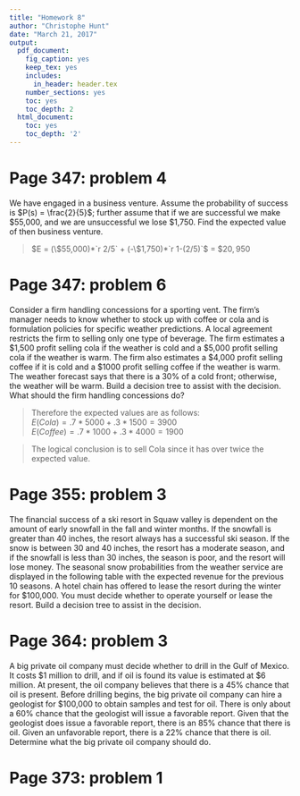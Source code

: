 ```yaml
---
title: "Homework 8"
author: "Christophe Hunt"
date: "March 21, 2017"
output:
  pdf_document:
    fig_caption: yes
    keep_tex: yes
    includes:
      in_header: header.tex
    number_sections: yes
    toc: yes
    toc_depth: 2
  html_document:
    toc: yes
    toc_depth: '2'
---
```


\newpage

# Page 347: problem 4

We have engaged in a business venture. Assume the probability of success is $P(s) = \frac{2}{5}$; further assume that if we are successful we make \$55,000, and we are unsuccessful we lose \$1,750. Find the expected value of then business venture. 

> $E = (\$55,000)*`r 2/5` + (-\$1,750)*`r 1-(2/5)`$ = $\$20,950$

# Page 347: problem 6

Consider a firm handling concessions for a sporting vent. The firm's manager needs to know whether to stock up with coffee or cola and is formulation policies for specific weather predictions. A local agreement restricts the firm to selling only one type of beverage. The firm estimates a \$1,500 profit selling cola if the weather is cold and a \$5,000 profit selling cola if the weather is warm. The firm also estimates a \$4,000 profit selling coffee if it is cold and a \$1000 profit selling coffee if the weather is warm. The weather forecast says that there is a 30% of a cold front; otherwise, the weather will be warm. Build a decision tree to assist with the decision. What should the firm handling concessions do? 

\begin{center}
\begin{forest} 
[$Weather$, tikz={\draw[{Latex}-, thick] (.north) --++ (0,1);}
    [$Warm$,edge label={node[midway,left] {.70\,\,\,}} 
        [$Cola$
            [\$5000] 
        ]    
        [$Coffee$
            [\$1000] 
        ]    
    ]   
    [$Cold$,edge label={node[midway,right] {\,\,\,.30}} 
        [$Cola$
            [\$1500] 
        ]    
        [$Coffee$
            [\$4000] 
        ] 
    ]   
] 
\end{forest}
\end{center}

> Therefore the expected values are as follows:  
> $E(Cola) = .7 * 5000 + .3 * 1500 = 3900$   
> $E(Coffee) = .7 * 1000 + .3 * 4000 = 1900$   

> The logical conclusion is to sell Cola since it has over twice the expected value. 

# Page 355: problem 3

The financial success of a ski resort in Squaw valley is dependent on the amount of early snowfall in the fall and winter months. If the snowfall is greater than 40 inches, the resort always has a successful ski season. If the snow is between 30 and 40 inches, the resort has a moderate season, and if the snowfall is less than 30 inches, the season is poor, and the resort will lose money. The seasonal snow probabilities from the weather service are displayed in the following table with the expected revenue for the previous 10 seasons. A hotel chain has offered to lease the resort during the winter for $100,000. You must decide whether to operate yourself or lease the resort. Build a decision tree to assist in the decision.

# Page 364: problem 3

A big private oil company must decide whether to drill in the Gulf of Mexico. It costs \$1 million to drill, and if oil is found its value is estimated at \$6 million. At present, the oil company believes that there is a 45% chance that oil is present. Before drilling begins, the big private oil company can hire a geologist for \$100,000 to obtain samples and test for oil. There is only about a 60% chance that the geologist will issue a favorable report. Given that the geologist does issue a favorable report, there is an 85% chance that there is oil. Given an unfavorable report, there is a 22% chance that there is oil. Determine what the big private oil company should do. 

# Page 373: problem 1
